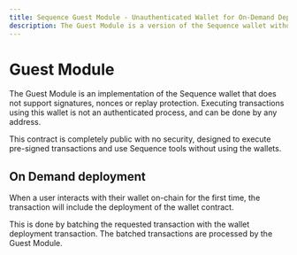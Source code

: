 ```yaml
---
title: Sequence Guest Module - Unauthenticated Wallet for On-Demand Deployment
description: The Guest Module is a version of the Sequence wallet without signatures, nonces, or replay protection.
---
```


# Guest Module

The Guest Module is an implementation of the Sequence wallet that does not support signatures, nonces or replay protection.
Executing transactions using this wallet is not an authenticated process, and can be done by any address.

This contract is completely public with no security, designed to execute pre-signed transactions and use Sequence tools without using the wallets.

## On Demand deployment

When a user interacts with their wallet on-chain for the first time, the transaction will include the deployment of the wallet contract.

This is done by batching the requested transaction with the wallet deployment transaction.
The batched transactions are processed by the Guest Module.
